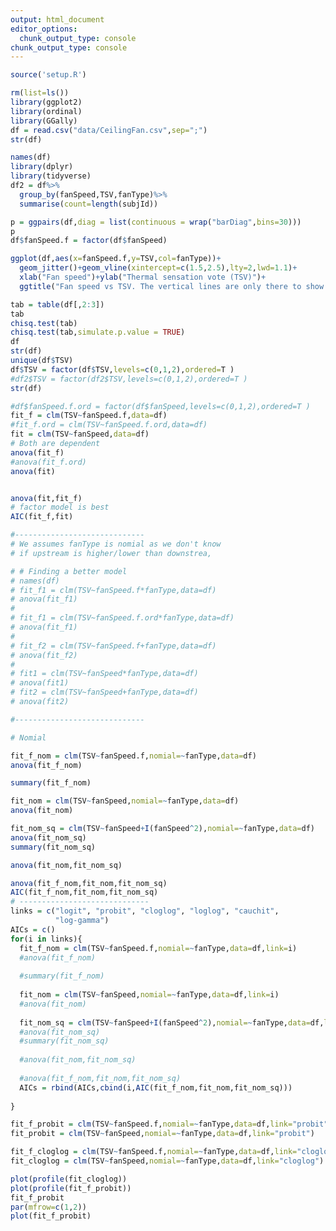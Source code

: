 ---
output: html_document
editor_options: 
  chunk_output_type: console
chunk_output_type: console
---

```{r}
source('setup.R')
```

\section{Problem C}

```{r}
rm(list=ls())
library(ggplot2)
library(ordinal)
library(GGally)
df = read.csv("data/CeilingFan.csv",sep=";")
str(df)

names(df)
library(dplyr)
library(tidyverse)
df2 = df%>%
  group_by(fanSpeed,TSV,fanType)%>%
  summarise(count=length(subjId))

p = ggpairs(df,diag = list(continuous = wrap("barDiag",bins=30)))
p
df$fanSpeed.f = factor(df$fanSpeed) 

ggplot(df,aes(x=fanSpeed.f,y=TSV,col=fanType))+
  geom_jitter()+geom_vline(xintercept=c(1.5,2.5),lty=2,lwd=1.1)+
  xlab("Fan speed")+ylab("Thermal sensation vote (TSV)")+
  ggtitle("Fan speed vs TSV. The vertical lines are only there to show the seperation")

tab = table(df[,2:3])
tab
chisq.test(tab)
chisq.test(tab,simulate.p.value = TRUE)
df
str(df)
unique(df$TSV)
df$TSV = factor(df$TSV,levels=c(0,1,2),ordered=T ) 
#df2$TSV = factor(df2$TSV,levels=c(0,1,2),ordered=T ) 
str(df)

#df$fanSpeed.f.ord = factor(df$fanSpeed,levels=c(0,1,2),ordered=T ) 
fit_f = clm(TSV~fanSpeed.f,data=df)
#fit_f.ord = clm(TSV~fanSpeed.f.ord,data=df) 
fit = clm(TSV~fanSpeed,data=df)
# Both are dependent
anova(fit_f)
#anova(fit_f.ord)
anova(fit)


anova(fit,fit_f)
# factor model is best
AIC(fit_f,fit)

#-----------------------------
# We assumes fanType is nomial as we don't know
# if upstream is higher/lower than downstrea,

# # Finding a better model
# names(df)
# fit_f1 = clm(TSV~fanSpeed.f*fanType,data=df)
# anova(fit_f1)
# 
# fit_f1 = clm(TSV~fanSpeed.f.ord*fanType,data=df)
# anova(fit_f1)
# 
# fit_f2 = clm(TSV~fanSpeed.f+fanType,data=df)
# anova(fit_f2)
# 
# fit1 = clm(TSV~fanSpeed*fanType,data=df)
# anova(fit1)
# fit2 = clm(TSV~fanSpeed+fanType,data=df)
# anova(fit2)

#-----------------------------

# Nomial

fit_f_nom = clm(TSV~fanSpeed.f,nomial=~fanType,data=df)
anova(fit_f_nom)

summary(fit_f_nom)

fit_nom = clm(TSV~fanSpeed,nomial=~fanType,data=df)
anova(fit_nom)

fit_nom_sq = clm(TSV~fanSpeed+I(fanSpeed^2),nomial=~fanType,data=df)
anova(fit_nom_sq)
summary(fit_nom_sq)

anova(fit_nom,fit_nom_sq)

anova(fit_f_nom,fit_nom,fit_nom_sq)
AIC(fit_f_nom,fit_nom,fit_nom_sq)
# -----------------------------
links = c("logit", "probit", "cloglog", "loglog", "cauchit", 
          "log-gamma")
AICs = c()
for(i in links){
  fit_f_nom = clm(TSV~fanSpeed.f,nomial=~fanType,data=df,link=i)
  #anova(fit_f_nom)
  
  #summary(fit_f_nom)
  
  fit_nom = clm(TSV~fanSpeed,nomial=~fanType,data=df,link=i)
  #anova(fit_nom)
  
  fit_nom_sq = clm(TSV~fanSpeed+I(fanSpeed^2),nomial=~fanType,data=df,link=i)
  #anova(fit_nom_sq)
  #summary(fit_nom_sq)
  
  #anova(fit_nom,fit_nom_sq)
  
  #anova(fit_f_nom,fit_nom,fit_nom_sq)
  AICs = rbind(AICs,cbind(i,AIC(fit_f_nom,fit_nom,fit_nom_sq)))
  
}

fit_f_probit = clm(TSV~fanSpeed.f,nomial=~fanType,data=df,link="probit")
fit_probit = clm(TSV~fanSpeed,nomial=~fanType,data=df,link="probit")

fit_f_cloglog = clm(TSV~fanSpeed.f,nomial=~fanType,data=df,link="cloglog")
fit_cloglog = clm(TSV~fanSpeed,nomial=~fanType,data=df,link="cloglog")

plot(profile(fit_cloglog))
plot(profile(fit_f_probit))
fit_f_probit
par(mfrow=c(1,2))
plot(fit_f_probit)
```

